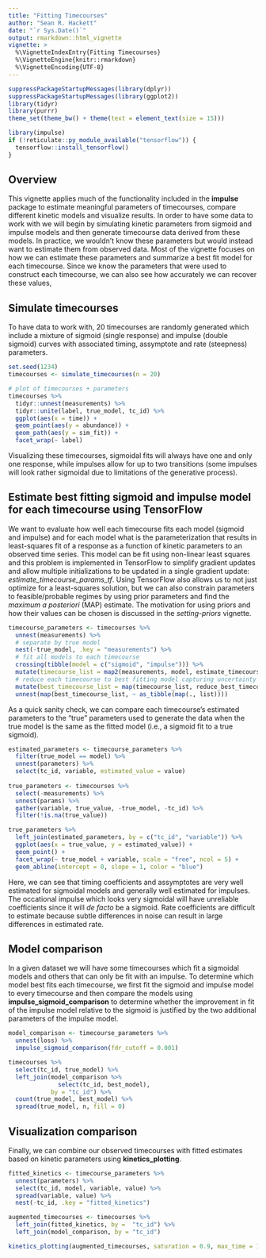 ```yaml
---
title: "Fitting Timecourses"
author: "Sean R. Hackett"
date: "`r Sys.Date()`"
output: rmarkdown::html_vignette
vignette: >
  %\VignetteIndexEntry{Fitting Timecourses}
  %\VignetteEngine{knitr::rmarkdown}
  %\VignetteEncoding{UTF-8}
---
```


```r
suppressPackageStartupMessages(library(dplyr))
suppressPackageStartupMessages(library(ggplot2))
library(tidyr)
library(purrr)
theme_set(theme_bw() + theme(text = element_text(size = 15)))

library(impulse)
if (!reticulate::py_module_available("tensorflow")) {
  tensorflow::install_tensorflow()
}
```

## Overview

This vignette applies much of the functionality included in the **impulse** package to estimate meaningful parameters of timecourses, compare different kinetic models and visualize results. In order to have some data to work with we will begin by simulating kinetic parameters from sigmoid and impulse models and then generate timecourse data derived from these models. In practice, we wouldn't know these parameters but would instead want to estimate them from observed data. Most of the vignette focuses on how we can estimate these parameters and summarize a best fit model for each timecourse. Since we know the parameters that were used to construct each timecourse, we can also see how accurately we can recover these values,

## Simulate timecourses

To have data to work with, 20 timecourses are randomly generated which include a mixture of sigmoid (single response) and impulse (double sigmoid) curves with associated timing, assymptote and rate (steepness) parameters.

```r
set.seed(1234)
timecourses <- simulate_timecourses(n = 20)

# plot of timecourses + parameters
timecourses %>%
  tidyr::unnest(measurements) %>%
  tidyr::unite(label, true_model, tc_id) %>%
  ggplot(aes(x = time)) +
  geom_point(aes(y = abundance)) +
  geom_path(aes(y = sim_fit)) +
  facet_wrap(~ label)
```

Visualizing these timecourses, sigmoidal fits will always have one and only one response, while impulses allow for up to two transitions (some impulses will look rather sigmoidal due to limitations of the generative process).

## Estimate best fitting sigmoid and impulse model for each timecourse using TensorFlow

We want to evaluate how well each timecourse fits each model (sigmoid and impulse) and for each model what is the parameterization that results in least-squares fit of a response as a function of kinetic parameters to an observed time series. This model can be fit using non-linear least squares and this problem is implemented in TensorFlow to simplify gradient updates and allow multiple initializations to be updated in a single gradient update: *estimate_timecourse_params_tf*. Using TensorFlow also allows us to not just optimize for a least-squares solution, but we can also constrain parameters to feasible/probable regimes by using prior parameters and find the *maximum a posteriori* (MAP) estimate. The motivation for using priors and how their values can be chosen is discussed in the *setting-priors* vignette.

```r
timecourse_parameters <- timecourses %>%
  unnest(measurements) %>%
  # separate by true model
  nest(-true_model, .key = "measurements") %>%
  # fit all models to each timecourse
  crossing(tibble(model = c("sigmoid", "impulse"))) %>%
  mutate(timecourse_list = map2(measurements, model, estimate_timecourse_params_tf, n_initializations = 50)) %>%
  # reduce each timecourse to best fitting model capturing uncertainty around the best minima
  mutate(best_timecourse_list = map(timecourse_list, reduce_best_timecourse_params, reduction_type = "loss-min")) %>%
  unnest(map(best_timecourse_list, ~ as_tibble(map(., list))))
```

As a quick sanity check, we can compare each timecourse's estimated parameters to the "true" parameters used to generate the data when the true model is the same as the fitted model (i.e., a sigmoid fit to a true sigmoid).

```r
estimated_parameters <- timecourse_parameters %>%
  filter(true_model == model) %>%
  unnest(parameters) %>%
  select(tc_id, variable, estimated_value = value)
  
true_parameters <- timecourses %>%
  select(-measurements) %>%
  unnest(params) %>%
  gather(variable, true_value, -true_model, -tc_id) %>%
  filter(!is.na(true_value))

true_parameters %>%
  left_join(estimated_parameters, by = c("tc_id", "variable")) %>%
  ggplot(aes(x = true_value, y = estimated_value)) +
  geom_point() +
  facet_wrap(~ true_model + variable, scale = "free", ncol = 5) +
  geom_abline(intercept = 0, slope = 1, color = "blue")
```

Here, we can see that timing coefficients and assymptotes are very well estimated for sigmoidal models and generally well estimated for impulses. The occational impulse which looks very sigmoidal will have unreliable coefficients since it will *de facto* be a sigmoid. Rate coefficients are difficult to estimate because subtle differences in noise can result in large differences in estimated rate.

## Model comparison

In a given dataset we will have some timecourses which fit a sigmoidal models and others that can only be fit with an impulse. To determine which model best fits each timecourse, we first fit the sigmoid and impulse model to every timecourse and then compare the models using **impulse_sigmoid_comparison** to determine whether the improvement in fit of the impulse model relative to the sigmoid is justified by the two additional parameters of the impulse model. 

```r
model_comparison <- timecourse_parameters %>%
  unnest(loss) %>%
  impulse_sigmoid_comparison(fdr_cutoff = 0.001) 

timecourses %>%
  select(tc_id, true_model) %>%
  left_join(model_comparison %>%
              select(tc_id, best_model),
            by = "tc_id") %>%
  count(true_model, best_model) %>%
  spread(true_model, n, fill = 0)
```

## Visualization comparison

Finally, we can combine our observed timecourses with fitted estimates based on kinetic parameters using **kinetics_plotting**.

```r
fitted_kinetics <- timecourse_parameters %>%
  unnest(parameters) %>%
  select(tc_id, model, variable, value) %>%
  spread(variable, value) %>%
  nest(-tc_id, .key = "fitted_kinetics")

augmented_timecourses <- timecourses %>%
  left_join(fitted_kinetics, by =  "tc_id") %>%
  left_join(model_comparison, by = "tc_id")

kinetics_plotting(augmented_timecourses, saturation = 0.9, max_time = 150, fit_timepoints = 100)
```
